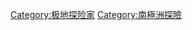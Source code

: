 {{Commonscat|Explorers of Antarctica}}

[[Category:极地探险家|Category:极地探险家]]
[[Category:南極洲探險|Category:南極洲探險]]